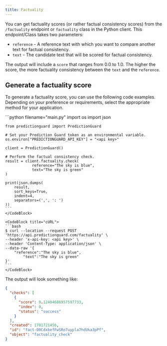 ```yaml
---
title: Factuality
---
```


You can get factuality scores (or rather factual consistency scores) from the `/factuality` endpoint or `factuality` class in the Python client. This endpoint/Class takes two parameters:

- `reference` - A reference text with which you want to compare another text for factual consistency.
- `text` - The candidate text that will be scored for factual consistency.

The output will include a `score` that ranges from 0.0 to 1.0. The higher the score, the more factuality consistency between the `text` and the `reference`.

## Generate a factuality score

To generate a factuality score, you can use the following code examples. Depending on your preference or requirements, select the appropriate method for your application.

<CodeBlocks>
    <CodeBlock title="Python">
    ```python filename="main.py"
    import os
    import json

    from predictionguard import PredictionGuard

    # Set your Prediction Guard token as an environmental variable.
    os.environ["PREDICTIONGUARD_API_KEY"] = "<api key>"
    
    client = PredictionGuard()

    # Perform the factual consistency check.
    result = client.factuality.check(
        		reference="The sky is blue",
        		text="The sky is green"
    )

    print(json.dumps(
        result,
        sort_keys=True,
        indent=4,
        separators=(',', ': ')
    ))
    ```
    </CodeBlock>

    <CodeBlock title="cURL">
    ```bash
    $ curl --location --request POST 'https://api.predictionguard.com/factuality' \
    --header 'x-api-key: <api key>' \
    --header 'Content-Type: application/json' \
    --data-raw '{
        "reference":"The sky is blue",
    		"text":"The sky is green"
    }'
    ```
    </CodeBlock>

</CodeBlocks>

The output will look something like:

```json
{
  "checks": [
    {
      "score": 0.12404686957597733,
      "index": 0,
      "status": "success"
    }
  ],
  "created": 1701721456,
  "id": "fact-O0CdxbefFwSRo7uypla7hdUka3pPf",
  "object": "factuality_check"
}
```
